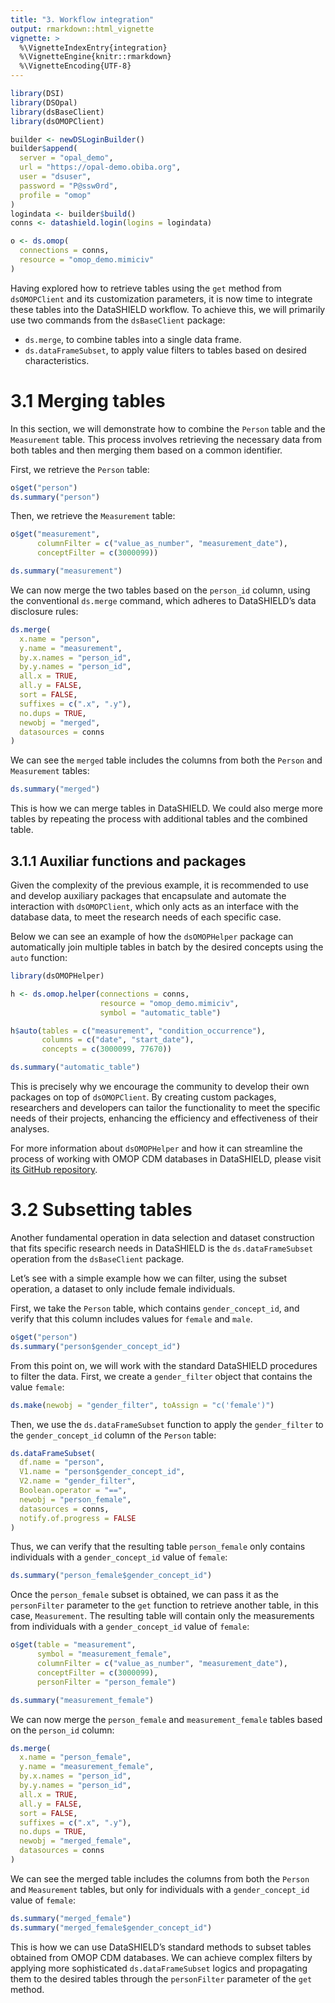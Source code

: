```yaml
---
title: "3. Workflow integration"
output: rmarkdown::html_vignette
vignette: >
  %\VignetteIndexEntry{integration}
  %\VignetteEngine{knitr::rmarkdown}
  %\VignetteEncoding{UTF-8}
---
```


```r
library(DSI)
library(DSOpal)
library(dsBaseClient)
library(dsOMOPClient)

builder <- newDSLoginBuilder()
builder$append(
  server = "opal_demo",
  url = "https://opal-demo.obiba.org",
  user = "dsuser",
  password = "P@ssw0rd",
  profile = "omop"
)
logindata <- builder$build()
conns <- datashield.login(logins = logindata)

o <- ds.omop(
  connections = conns,
  resource = "omop_demo.mimiciv"
)
```

Having explored how to retrieve tables using the `get` method from `dsOMOPClient` and its customization parameters, it is now time to integrate these tables into the DataSHIELD workflow. To achieve this, we will primarily use two commands from the `dsBaseClient` package:

- `ds.merge`, to combine tables into a single data frame.
- `ds.dataFrameSubset`, to apply value filters to tables based on desired characteristics.

# 3.1 Merging tables

In this section, we will demonstrate how to combine the `Person` table and the `Measurement` table. This process involves retrieving the necessary data from both tables and then merging them based on a common identifier.

First, we retrieve the `Person` table:

```r
o$get("person")
ds.summary("person")
```

Then, we retrieve the `Measurement` table:

```r
o$get("measurement",
      columnFilter = c("value_as_number", "measurement_date"),
      conceptFilter = c(3000099))

ds.summary("measurement")
```

We can now merge the two tables based on the `person_id` column, using the conventional `ds.merge` command, which adheres to DataSHIELD's data disclosure rules:

```r
ds.merge(
  x.name = "person",
  y.name = "measurement",
  by.x.names = "person_id",
  by.y.names = "person_id",
  all.x = TRUE,
  all.y = FALSE,
  sort = FALSE,
  suffixes = c(".x", ".y"),
  no.dups = TRUE,
  newobj = "merged",
  datasources = conns
)
```

We can see the `merged` table includes the columns from both the `Person` and `Measurement` tables:

```r
ds.summary("merged")
```

This is how we can merge tables in DataSHIELD. We could also merge more tables by repeating the process with additional tables and the combined table.

## 3.1.1 Auxiliar functions and packages

Given the complexity of the previous example, it is recommended to use and develop auxiliary packages that encapsulate and automate the interaction with `dsOMOPClient`, which only acts as an interface with the database data, to meet the research needs of each specific case.

Below we can see an example of how the `dsOMOPHelper` package can automatically join multiple tables in batch by the desired concepts using the `auto` function:

```r
library(dsOMOPHelper)

h <- ds.omop.helper(connections = conns,
                    resource = "omop_demo.mimiciv",
                    symbol = "automatic_table")

h$auto(tables = c("measurement", "condition_occurrence"),
       columns = c("date", "start_date"),
       concepts = c(3000099, 77670))

ds.summary("automatic_table")
```

This is precisely why we encourage the community to develop their own packages on top of `dsOMOPClient`. By creating custom packages, researchers and developers can tailor the functionality to meet the specific needs of their projects, enhancing the efficiency and effectiveness of their analyses.

For more information about `dsOMOPHelper` and how it can streamline the process of working with OMOP CDM databases in DataSHIELD, please visit [its GitHub repository](https://github.com/isglobal-brge/dsOMOPHelper).

# 3.2 Subsetting tables

Another fundamental operation in data selection and dataset construction that fits specific research needs in DataSHIELD is the `ds.dataFrameSubset` operation from the `dsBaseClient` package.

Let's see with a simple example how we can filter, using the subset operation, a dataset to only include female individuals.

First, we take the `Person` table, which contains `gender_concept_id`, and verify that this column includes values for `female` and `male`.

```r
o$get("person")
ds.summary("person$gender_concept_id")
```

From this point on, we will work with the standard DataSHIELD procedures to filter the data. First, we create a `gender_filter` object that contains the value `female`:

```r
ds.make(newobj = "gender_filter", toAssign = "c('female')")
```

Then, we use the `ds.dataFrameSubset` function to apply the `gender_filter` to the `gender_concept_id` column of the `Person` table:

```r
ds.dataFrameSubset(
  df.name = "person",
  V1.name = "person$gender_concept_id",
  V2.name = "gender_filter",
  Boolean.operator = "==",
  newobj = "person_female",
  datasources = conns,
  notify.of.progress = FALSE
)
```

Thus, we can verify that the resulting table `person_female` only contains individuals with a `gender_concept_id` value of `female`:

```r
ds.summary("person_female$gender_concept_id")
```

Once the `person_female` subset is obtained, we can pass it as the `personFilter` parameter to the `get` function to retrieve another table, in this case, `Measurement`. The resulting table will contain only the measurements from individuals with a `gender_concept_id` value of `female`:

```r
o$get(table = "measurement",
      symbol = "measurement_female",
      columnFilter = c("value_as_number", "measurement_date"),
      conceptFilter = c(3000099),
      personFilter = "person_female")

ds.summary("measurement_female")
```

We can now merge the `person_female` and `measurement_female` tables based on the `person_id` column:

```r
ds.merge(
  x.name = "person_female",
  y.name = "measurement_female",
  by.x.names = "person_id",
  by.y.names = "person_id",
  all.x = TRUE,
  all.y = FALSE,
  sort = FALSE,
  suffixes = c(".x", ".y"),
  no.dups = TRUE,
  newobj = "merged_female",
  datasources = conns
)
```

We can see the merged table includes the columns from both the `Person` and `Measurement` tables, but only for individuals with a `gender_concept_id` value of `female`:

```r
ds.summary("merged_female")
ds.summary("merged_female$gender_concept_id")
```

This is how we can use DataSHIELD's standard methods to subset tables obtained from OMOP CDM databases. We can achieve complex filters by applying more sophisticated `ds.dataFrameSubset` logics and propagating them to the desired tables through the `personFilter` parameter of the `get` method.

